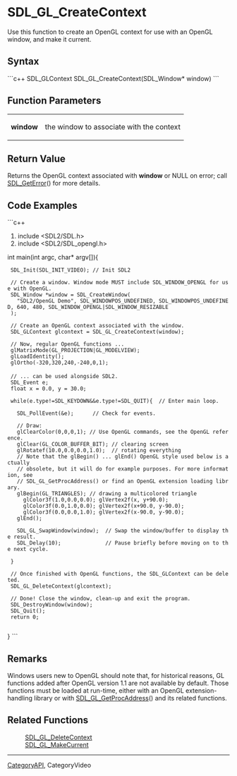 <!-- pragma section-numbers off -->
<!-- pragma disable-camelcase -->
= SDL_GL_CreateContext =
Use this function to create an OpenGL context for use with an OpenGL window, and make it current.


== Syntax ==
```c++
SDL_GLContext SDL_GL_CreateContext(SDL_Window* window)
```
== Function Parameters ==
{|
|'''window''' 
|the window to associate with the context 
|}


== Return Value ==
Returns the OpenGL context associated with '''window''' or NULL on error; call [[SDL_GetError]]() for more details.

== Code Examples ==
```c++
#include <SDL2/SDL.h>
#include <SDL2/SDL_opengl.h>

int main(int argc, char* argv[]){

  SDL_Init(SDL_INIT_VIDEO); // Init SDL2
  
  // Create a window. Window mode MUST include SDL_WINDOW_OPENGL for use with OpenGL.
  SDL_Window *window = SDL_CreateWindow(
    "SDL2/OpenGL Demo", SDL_WINDOWPOS_UNDEFINED, SDL_WINDOWPOS_UNDEFINED, 640, 480, SDL_WINDOW_OPENGL|SDL_WINDOW_RESIZABLE
  );
  
  // Create an OpenGL context associated with the window.
  SDL_GLContext glcontext = SDL_GL_CreateContext(window);

  // Now, regular OpenGL functions ...
  glMatrixMode(GL_PROJECTION|GL_MODELVIEW);
  glLoadIdentity();
  glOrtho(-320,320,240,-240,0,1);
 
  // ... can be used alongside SDL2.
  SDL_Event e; 
  float x = 0.0, y = 30.0;
  
  while(e.type!=SDL_KEYDOWN&&e.type!=SDL_QUIT){  // Enter main loop.
    
    SDL_PollEvent(&e);      // Check for events.
    
    // Draw:
    glClearColor(0,0,0,1); // Use OpenGL commands, see the OpenGL reference.
    glClear(GL_COLOR_BUFFER_BIT); // clearing screen
    glRotatef(10.0,0.0,0.0,1.0);  // rotating everything
    // Note that the glBegin() ... glEnd() OpenGL style used below is actually 
    // obsolete, but it will do for example purposes. For more information, see
    // SDL_GL_GetProcAddress() or find an OpenGL extension loading library.
    glBegin(GL_TRIANGLES); // drawing a multicolored triangle
      glColor3f(1.0,0.0,0.0); glVertex2f(x, y+90.0);
      glColor3f(0.0,1.0,0.0); glVertex2f(x+90.0, y-90.0);
      glColor3f(0.0,0.0,1.0); glVertex2f(x-90.0, y-90.0);
    glEnd();
    
    SDL_GL_SwapWindow(window);  // Swap the window/buffer to display the result.
    SDL_Delay(10);              // Pause briefly before moving on to the next cycle.
    
  } 

  // Once finished with OpenGL functions, the SDL_GLContext can be deleted.
  SDL_GL_DeleteContext(glcontext);  
  
  // Done! Close the window, clean-up and exit the program. 
  SDL_DestroyWindow(window);
  SDL_Quit();
  return 0;
  
}
```
== Remarks ==
Windows users new to OpenGL should note that, for historical reasons, GL functions added after OpenGL version 1.1 are not available by default. Those functions must be loaded at run-time, either with an OpenGL extension-handling library or with [[SDL_GL_GetProcAddress]]() and its related functions.

== Related Functions ==
: [[SDL_GL_DeleteContext]]
: [[SDL_GL_MakeCurrent]]

----
[[CategoryAPI]], CategoryVideo
